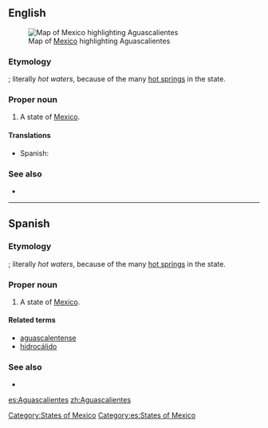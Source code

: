 ==English==
[[File:Mexico map, MX-AGU.svg|thumb|Map of [[Mexico]] highlighting Aguascalientes]]
===Etymology===
{{etyl|es}} {{compound|aguas|calientes|lang=es}}; literally ''hot waters'', because of the many [[hot spring]]s in the state.

===Proper noun===
{{en-proper noun}}

# A state of [[Mexico]].

====Translations====
{{trans-top|state of Mexico}}
*Spanish: {{t|es|Aguascalientes|m}}
{{trans-mid}}
{{trans-bottom}}

===See also===
*{{pedialite}}

[[Category:States of Mexico]]

----

==Spanish==

===Etymology===
{{compound|aguas|calientes|lang=es}}; literally ''hot waters'', because of the many [[hot spring]]s in the state.

===Proper noun===
{{es-proper noun|m}}

# A state of [[Mexico]].

====Related terms====
*[[aguascalentense]]
*[[hidrocálido]]

===See also===
* {{pedialite|lang=es}}

[[Category:es:States of Mexico]]

[[es:Aguascalientes]]
[[zh:Aguascalientes]]